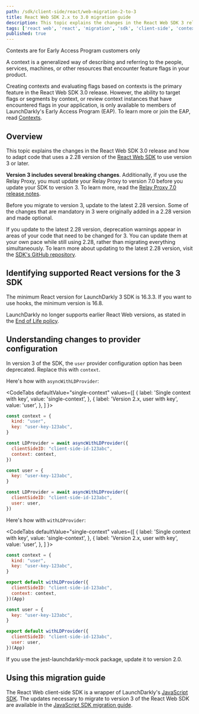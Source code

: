 ```yaml
---
path: /sdk/client-side/react/web-migration-2-to-3
title: React Web SDK 2.x to 3.0 migration guide
description: This topic explains the changes in the React Web SDK 3 release and how to migrate to that version.
tags: ['react web', 'react', 'migration', 'sdk', 'client-side', 'context']
published: true
---
```


<Callout intent="info">
<CalloutTitle>Contexts are for Early Access Program customers only</CalloutTitle>
<CalloutDescription>

A context is a generalized way of describing and referring to the people, services, machines, or other resources that encounter feature flags in your product.

Creating contexts and evaluating flags based on contexts is the primary feature in the React Web SDK 3.0 release. However, the ability to target flags or segments by context, or review context instances that have encountered flags in your application, is only available to members of LaunchDarkly's Early Access Program (EAP). To learn more or join the EAP, read [Contexts](/home/contexts).

</CalloutDescription>
</Callout>

## Overview

This topic explains the changes in the React Web SDK 3.0 release and how to adapt code that uses a 2.28 version of the [React Web SDK](/sdk/client-side/react/react-web) to use version 3 or later.

**Version 3 includes several breaking changes**. Additionally, if you use the Relay Proxy, you must update your Relay Proxy to version 7.0 before you update your SDK to version 3. To learn more, read the [Relay Proxy 7.0 release notes](https://github.com/launchdarkly/ld-relay/releases/tag/v7.0.0).

Before you migrate to version 3, update to the latest 2.28 version. Some of the changes that are mandatory in 3 were originally added in a 2.28 version and made optional.

If you update to the latest 2.28 version, deprecation warnings appear in areas of your code that need to be changed for 3. You can update them at your own pace while still using 2.28, rather than migrating everything simultaneously. To learn more about updating to the latest 2.28 version, visit the [SDK's GitHub repository](https://github.com/launchdarkly/react-client-sdk).

## Identifying supported React versions for the 3 SDK

The minimum React version for LaunchDarkly 3 SDK is 16.3.3. If you want to use hooks, the minimum version is 16.8.

LaunchDarkly no longer supports earlier React Web versions, as stated in the [End of Life policy](https://launchdarkly.com/policies/end-of-life-policy/).

## Understanding changes to provider configuration

In version 3 of the SDK, the `user` provider configuration option has been deprecated. Replace this with `context`.

Here's how with `asyncWithLDProvider`:

<CodeTabs
  defaultValue="single-context"
  values={[
    { label: 'Single context with key', value: 'single-context', },
    { label: 'Version 2.x, user with key', value: 'user', },
  ]
  }>
<CodeTabItem value='single-context'>

```js
const context = {
  kind: "user",
  key: "user-key-123abc",
}

const LDProvider = await asyncWithLDProvider({
  clientSideID: "client-side-id-123abc",
  context: context,
})
```

</CodeTabItem>
<CodeTabItem value='user'>

```js
const user = {
  key: "user-key-123abc",
}

const LDProvider = await asyncWithLDProvider({
  clientSideID: "client-side-id-123abc",
  user: user,
})
```

</CodeTabItem>
</CodeTabs>

Here's how with `withLDProvider`:

<CodeTabs
  defaultValue="single-context"
  values={[
    { label: 'Single context with key', value: 'single-context', },
    { label: 'Version 2.x, user with key', value: 'user', },
  ]
  }>
<CodeTabItem value='single-context'>

```js
const context = {
  kind: "user",
  key: "user-key-123abc",
}

export default withLDProvider({
  clientSideID: "client-side-id-123abc",
  context: context,
})(App)
```

</CodeTabItem>
<CodeTabItem value='user'>

```js
const user = {
  key: "user-key-123abc",
}

export default withLDProvider({
  clientSideID: "client-side-id-123abc",
  user: user,
})(App)
```

</CodeTabItem>
</CodeTabs>

If you use the jest-launchdarkly-mock package, update it to version 2.0.

## Using this migration guide

The React Web client-side SDK is a wrapper of LaunchDarkly's [JavaScript SDK](/sdk/client-side/javascript). The updates necessary to migrate to version 3 of the React Web SDK are available in the [JavaScript SDK migration guide](/sdk/client-side/javascript/migration-2-to-3).
